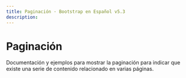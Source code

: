 ```yaml
---
title: Paginación · Bootstrap en Español v5.3
description: 
---
```

# Paginación

Documentación y ejemplos para mostrar la paginación para indicar que existe una serie de contenido relacionado en varias páginas.